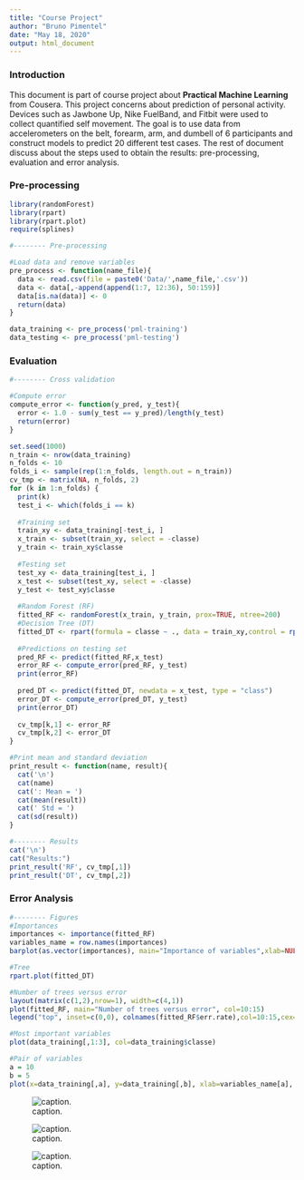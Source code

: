 ```yaml
---
title: "Course Project"
author: "Bruno Pimentel"
date: "May 18, 2020"
output: html_document
---
```



### Introduction

This document is part of course project about **Practical Machine Learning** from Cousera. This project concerns about prediction of personal activity. Devices such as Jawbone Up, Nike FuelBand, and Fitbit were used to collect quantified self movement. The goal is to use data from accelerometers on the belt, forearm, arm, and dumbell of 6 participants and construct models to predict 20 different test cases. The rest of document discuss about the steps used to obtain the results: pre-processing, evaluation and error analysis.

### Pre-processing

```r
library(randomForest)
library(rpart)
library(rpart.plot)
require(splines)
```

```r
#-------- Pre-processing

#Load data and remove variables
pre_process <- function(name_file){
  data <- read.csv(file = paste0('Data/',name_file,'.csv'))
  data <- data[,-append(append(1:7, 12:36), 50:159)]
  data[is.na(data)] <- 0
  return(data)
}

data_training <- pre_process('pml-training')
data_testing <- pre_process('pml-testing')
```

### Evaluation

```r
#-------- Cross validation

#Compute error
compute_error <- function(y_pred, y_test){
  error <- 1.0 - sum(y_test == y_pred)/length(y_test)
  return(error)
}

set.seed(1000)
n_train <- nrow(data_training)
n_folds <- 10
folds_i <- sample(rep(1:n_folds, length.out = n_train))
cv_tmp <- matrix(NA, n_folds, 2)
for (k in 1:n_folds) {
  print(k)
  test_i <- which(folds_i == k)
  
  #Training set
  train_xy <- data_training[-test_i, ]
  x_train <- subset(train_xy, select = -classe)
  y_train <- train_xy$classe
  
  #Testing set
  test_xy <- data_training[test_i, ]
  x_test <- subset(test_xy, select = -classe)
  y_test <- test_xy$classe
  
  #Random Forest (RF)
  fitted_RF <- randomForest(x_train, y_train, prox=TRUE, ntree=200)
  #Decision Tree (DT)
  fitted_DT <- rpart(formula = classe ~ ., data = train_xy,control = rpart.control(minsplit = 10, maxdepth = 15))
  
  #Predictions on testing set
  pred_RF <- predict(fitted_RF,x_test) 
  error_RF <- compute_error(pred_RF, y_test)
  print(error_RF)
  
  pred_DT <- predict(fitted_DT, newdata = x_test, type = "class") 
  error_DT <- compute_error(pred_DT, y_test)
  print(error_DT)
  
  cv_tmp[k,1] <- error_RF
  cv_tmp[k,2] <- error_DT
}

#Print mean and standard deviation
print_result <- function(name, result){
  cat('\n')
  cat(name)
  cat(': Mean = ')
  cat(mean(result))
  cat(' Std = ')
  cat(sd(result))
}

#-------- Results
cat('\n')
cat("Results:")
print_result('RF', cv_tmp[,1])
print_result('DT', cv_tmp[,2])
```

### Error Analysis

```r
#-------- Figures
#Importances
importances <- importance(fitted_RF)
variables_name = row.names(importances)
barplot(as.vector(importances), main="Importance of variables",xlab=NULL, ylab = "Importance", horiz=FALSE, names.arg=variables_name, las=2, cex.names = 0.7)

#Tree
rpart.plot(fitted_DT)

#Number of trees versus error
layout(matrix(c(1,2),nrow=1), width=c(4,1))
plot(fitted_RF, main="Number of trees versus error", col=10:15)
legend("top", inset=c(0,0), colnames(fitted_RF$err.rate),col=10:15,cex=0.5,fill=10:15)

#Most important variables
plot(data_training[,1:3], col=data_training$classe)

#Pair of variables
a = 10
b = 5
plot(x=data_training[,a], y=data_training[,b], xlab=variables_name[a], ylab=variables_name[b], col=data_training$classe)
```

![caption.](Figures/importances.png)

![caption.](Figures/most_important.png)

![caption.](Figures/number_tree.png)

